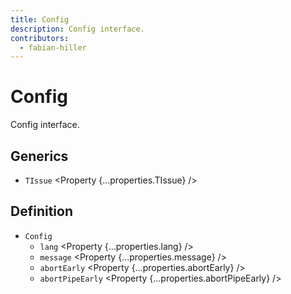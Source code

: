 ```yaml
---
title: Config
description: Config interface.
contributors:
  - fabian-hiller
---
```



# Config

Config interface.

## Generics

- `TIssue` <Property {...properties.TIssue} />

## Definition

- `Config`
  - `lang` <Property {...properties.lang} />
  - `message` <Property {...properties.message} />
  - `abortEarly` <Property {...properties.abortEarly} />
  - `abortPipeEarly` <Property {...properties.abortPipeEarly} />
